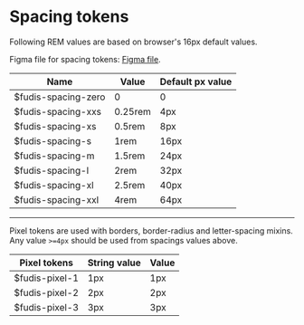 
<Meta title="Foundations/Spacing" />

# Spacing tokens

Following REM values are based on browser's 16px default values.

Figma file for spacing tokens: [Figma file](https://www.figma.com/file/a6G6ZD6W3tlq0qmUkdvdp1/Fudis-DS-Foundations).

| Name                | Value   | Default px value |
| ------------------- | ------- | ---------------- |
| $fudis-spacing-zero | 0       | 0                |
| $fudis-spacing-xxs  | 0.25rem | 4px              |
| $fudis-spacing-xs   | 0.5rem  | 8px              |
| $fudis-spacing-s    | 1rem    | 16px             |
| $fudis-spacing-m    | 1.5rem  | 24px             |
| $fudis-spacing-l    | 2rem    | 32px             |
| $fudis-spacing-xl   | 2.5rem  | 40px             |
| $fudis-spacing-xxl  | 4rem    | 64px             |

<hr />

Pixel tokens are used with borders, border-radius and letter-spacing mixins. 
Any value `>=4px` should be used from spacings values above.

| Pixel tokens				| String value | Value	 |
| ------------------- | ------------ | ------- |
| $fudis-pixel-1			| 		1px			 | 1px		 |
| $fudis-pixel-2			| 		2px			 | 2px	   |
| $fudis-pixel-3			| 		3px	  	 | 3px 		 |
